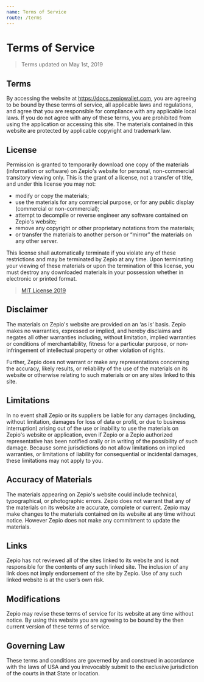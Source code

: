 ```yaml
---
name: Terms of Service
route: /terms
---
```


# Terms of Service

> Terms updated on May 1st, 2019

## Terms

By accessing the website at https://docs.zepiowallet.com, you are agreeing to be bound by these terms of service, all applicable laws and regulations, and agree that you are responsible for compliance with any applicable local laws. If you do not agree with any of these terms, you are prohibited from using the application or accessing this site. The materials contained in this website are protected by applicable copyright and trademark law.

## License

Permission is granted to temporarily download one copy of the materials (information or software) on Zepio's website for personal, non-commercial transitory viewing only. This is the grant of a license, not a transfer of title, and under this license you may not:
* modify or copy the materials;
* use the materials for any commercial purpose, or for any public display (commercial or non-commercial);
* attempt to decompile or reverse engineer any software contained on Zepio's website;
* remove any copyright or other proprietary notations from the materials;
* or transfer the materials to another person or “mirror” the materials on any other server.

This license shall automatically terminate if you violate any of these restrictions and may be terminated by Zepio at any time. Upon terminating your viewing of these materials or upon the termination of this license, you must destroy any downloaded materials in your possession whether in electronic or printed format.

> [MIT License 2019](https://github.com/andrerfneves/zepio/blob/master/LICENSE.md)

## Disclaimer

The materials on Zepio's website are provided on an ‘as is’ basis. Zepio makes no warranties, expressed or implied, and hereby disclaims and negates all other warranties including, without limitation, implied warranties or conditions of merchantability, fitness for a particular purpose, or non-infringement of intellectual property or other violation of rights.

Further, Zepio does not warrant or make any representations concerning the accuracy, likely results, or reliability of the use of the materials on its website or otherwise relating to such materials or on any sites linked to this site.

## Limitations

In no event shall Zepio or its suppliers be liable for any damages (including, without limitation, damages for loss of data or profit, or due to business interruption) arising out of the use or inability to use the materials on Zepio's website or application, even if Zepio or a Zepio authorized representative has been notified orally or in writing of the possibility of such damage. Because some jurisdictions do not allow limitations on implied warranties, or limitations of liability for consequential or incidental damages, these limitations may not apply to you.

## Accuracy of Materials

The materials appearing on Zepio's website could include technical, typographical, or photographic errors. Zepio does not warrant that any of the materials on its website are accurate, complete or current. Zepio may make changes to the materials contained on its website at any time without notice. However Zepio does not make any commitment to update the materials.

## Links

Zepio has not reviewed all of the sites linked to its website and is not responsible for the contents of any such linked site. The inclusion of any link does not imply endorsement of the site by Zepio. Use of any such linked website is at the user’s own risk.

## Modifications

Zepio may revise these terms of service for its website at any time without notice. By using this website you are agreeing to be bound by the then current version of these terms of service.

## Governing Law

These terms and conditions are governed by and construed in accordance with the laws of USA and you irrevocably submit to the exclusive jurisdiction of the courts in that State or location.
